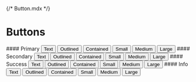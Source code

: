 {/* Button.mdx */}




<Meta title="Components/Button/Guideline" />

<style>
  {`
    p {
      color: inherit !important;
      font-weight: inherit !important;
      margin: 0 !important;
    }
  `}
</style>

<ThemeProvider theme={theme}>

# Buttons

<Grid container spacing={4}>
  <Grid item xs={12} sm={6} md={3}>
    #### Primary
    <Box marginBottom={2}>
      <Button variant="text" color="primary">
        Text
      </Button>
    </Box>
    <Box marginBottom={2}>
      <Button variant="outlined" color="primary">
        Outlined
      </Button>
    </Box>
    <Box marginBottom={2}>
      <Button variant="contained" color="primary">
        Contained
      </Button>
    </Box>
    <Box marginBottom={2}>
      <Button variant="contained" color="primary" size="small">
        Small
      </Button>
    </Box>
    <Box marginBottom={2}>
      <Button variant="contained" color="primary" size="medium">
        Medium
      </Button>
    </Box>
    <Box marginBottom={2}>
      <Button variant="contained" color="primary" size="large">
        Large
      </Button>
    </Box>
  </Grid>
  <Grid item xs={12} sm={6} md={3}>
    #### Secondary
    <Box marginBottom={2}>
      <Button variant="text" color="secondary">
        Text
      </Button>
    </Box>
    <Box marginBottom={2}>
      <Button variant="outlined" color="secondary">
        Outlined
      </Button>
    </Box>
    <Box marginBottom={2}>
      <Button variant="contained" color="secondary">
        Contained
      </Button>
    </Box>
    <Box marginBottom={2}>
      <Button variant="contained" color="secondary" size="small">
        Small
      </Button>
    </Box>
    <Box marginBottom={2}>
      <Button variant="contained" color="secondary" size="medium">
        Medium
      </Button>
    </Box>
    <Box marginBottom={2}>
      <Button variant="contained" color="secondary" size="large">
        Large
      </Button>
    </Box>
  </Grid>
  <Grid item xs={12} sm={6} md={3}>
    #### Success
    <Box marginBottom={2}>
      <Button variant="text" color="success">
        Text
      </Button>
    </Box>
    <Box marginBottom={2}>
      <Button variant="outlined" color="success">
        Outlined
      </Button>
    </Box>
    <Box marginBottom={2}>
      <Button variant="contained" color="success">
        Contained
      </Button>
    </Box>
    <Box marginBottom={2}>
      <Button variant="contained" color="success" size="small">
        Small
      </Button>
    </Box>
    <Box marginBottom={2}>
      <Button variant="contained" color="success" size="medium">
        Medium
      </Button>
    </Box>
    <Box marginBottom={2}>
      <Button variant="contained" color="success" size="large">
        Large
      </Button>
    </Box>
  </Grid>
  <Grid item xs={12} sm={6} md={3}>
    #### Info
    <Box marginBottom={2}>
      <Button variant="text" color="info">
        Text
      </Button>
    </Box>
    <Box marginBottom={2}>
      <Button variant="outlined" color="info">
        Outlined
      </Button>
    </Box>
    <Box marginBottom={2}>
      <Button variant="contained" color="info">
        Contained
      </Button>
    </Box>
    <Box marginBottom={2}>
      <Button variant="contained" color="info" size="small">
        Small
      </Button>
    </Box>
    <Box marginBottom={2}>
      <Button variant="contained" color="info" size="medium">
        Medium
      </Button>
    </Box>
    <Box marginBottom={2}>
      <Button variant="contained" color="info" size="large">
        Large
      </Button>
    </Box>
  </Grid>
</Grid>

</ThemeProvider>
